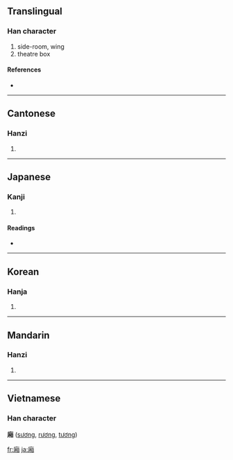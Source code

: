 {{also|厢}}
==Translingual==

===Han character===
{{Han char|rn=53|rad=广|as=09|sn=12|four=0026<sub>0</sub>|canj=戈木月山 (IDBU)}}

# side-room, wing
# theatre box

====References====
* {{Han ref|kx=0348.320|dkj=09416|dj=0659.200|hdz=20892.090|uh=5EC2|ud=24258|bh=B45B|bd=46171}}

----

==Cantonese==

===Hanzi===
{{yue-hanzi|jyut=|y=seung1|sim=厢}}

# {{defn|Cantonese}}

----

==Japanese==

===Kanji===
{{ja-kanji|grade=|rs=广09}}

# {{defn|Japanese}}

====Readings====
* {{ja-readings|on=[[しょう]] (shō), [[そう]] (sō)|kun=[[ひさし]] (hisashi)}}

----

==Korean==

===Hanja===
{{ko-hanja|hangeul=상|rv=sang|mr=sang}}

# {{defn|Korean}}

----

==Mandarin==

===Hanzi===
{{cmn-hanzi|sim=厢|pin=[[guī]] ([[gui1]]), [[wěi]] ([[wei3]]), [[xiāng]] ([[xiang1]])|wg=kuei<sup>1</sup>, wei<sup>3</sup>, hsiang<sup>1</sup>}}

# {{defn|Mandarin}}

----

==Vietnamese==
===Han character===
'''廂''' ([[sương]], [[rương]], [[tương]])

[[fr:廂]]
[[ja:廂]]